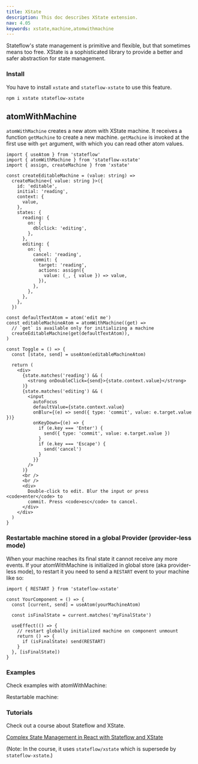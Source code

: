 ```yaml
---
title: XState
description: This doc describes XState extension.
nav: 4.05
keywords: xstate,machine,atomwithmachine
---
```


Stateflow's state management is primitive and flexible,
but that sometimes means too free.
XState is a sophisticated library to provide
a better and safer abstraction for state management.

### Install

You have to install `xstate` and `stateflow-xstate` to use this feature.

```
npm i xstate stateflow-xstate
```

## atomWithMachine

`atomWithMachine` creates a new atom with XState machine.
It receives a function `getMachine` to create a new machine.
`getMachine` is invoked at the first use with `get` argument,
with which you can read other atom values.

```tsx
import { useAtom } from 'stateflow'
import { atomWithMachine } from 'stateflow-xstate'
import { assign, createMachine } from 'xstate'

const createEditableMachine = (value: string) =>
  createMachine<{ value: string }>({
    id: 'editable',
    initial: 'reading',
    context: {
      value,
    },
    states: {
      reading: {
        on: {
          dblclick: 'editing',
        },
      },
      editing: {
        on: {
          cancel: 'reading',
          commit: {
            target: 'reading',
            actions: assign({
              value: (_, { value }) => value,
            }),
          },
        },
      },
    },
  })

const defaultTextAtom = atom('edit me')
const editableMachineAtom = atomWithMachine((get) =>
  // `get` is available only for initializing a machine
  createEditableMachine(get(defaultTextAtom)),
)

const Toggle = () => {
  const [state, send] = useAtom(editableMachineAtom)

  return (
    <div>
      {state.matches('reading') && (
        <strong onDoubleClick={send}>{state.context.value}</strong>
      )}
      {state.matches('editing') && (
        <input
          autoFocus
          defaultValue={state.context.value}
          onBlur={(e) => send({ type: 'commit', value: e.target.value })}
          onKeyDown={(e) => {
            if (e.key === 'Enter') {
              send({ type: 'commit', value: e.target.value })
            }
            if (e.key === 'Escape') {
              send('cancel')
            }
          }}
        />
      )}
      <br />
      <br />
      <div>
        Double-click to edit. Blur the input or press <code>enter</code> to
        commit. Press <code>esc</code> to cancel.
      </div>
    </div>
  )
}
```

### Restartable machine stored in a global Provider (provider-less mode)

When your machine reaches its final state it cannot receive any more events.
If your atomWithMachine is initialized in global store (aka provider-less mode),
to restart it you need to send a `RESTART` event to your machine like so:

```tsx
import { RESTART } from 'stateflow-xstate'

const YourComponent = () => {
  const [current, send] = useAtom(yourMachineAtom)

  const isFinalState = current.matches('myFinalState')

  useEffect(() => {
    // restart globally initialized machine on component unmount
    return () => {
      if (isFinalState) send(RESTART)
    }
  }, [isFinalState])
}
```

### Examples

Check examples with atomWithMachine:

<CodeSandbox id="fxtoe3" />

Restartable machine:

<CodeSandbox id="n179xd" />

### Tutorials

Check out a course about Stateflow and XState.

[Complex State Management in React with Stateflow and XState](https://egghead.io/courses/complex-state-management-in-react-with-stateflow-and-xstate-3be0a740)

(Note: In the course, it uses `stateflow/xstate` which is supersede by `stateflow-xstate`.)
